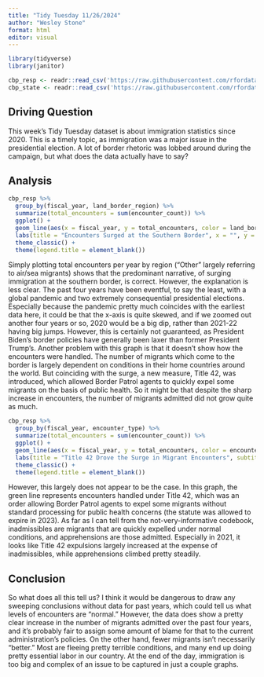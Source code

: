 ```yaml
---
title: "Tidy Tuesday 11/26/2024"
author: "Wesley Stone"
format: html
editor: visual
---
```


```r
library(tidyverse)
library(janitor)
```

```r
cbp_resp <- readr::read_csv('https://raw.githubusercontent.com/rfordatascience/tidytuesday/master/data/2024/2024-11-26/cbp_resp.csv')
cbp_state <- readr::read_csv('https://raw.githubusercontent.com/rfordatascience/tidytuesday/master/data/2024/2024-11-26/cbp_state.csv')
```

## Driving Question

This week's Tidy Tuesday dataset is about immigration statistics since 2020. This is a timely topic, as immigration was a major issue in the presidential election. A lot of border rhetoric was lobbed around during the campaign, but what does the data actually have to say?

## Analysis

```r
cbp_resp %>% 
  group_by(fiscal_year, land_border_region) %>% 
  summarize(total_encounters = sum(encounter_count)) %>% 
  ggplot() +
  geom_line(aes(x = fiscal_year, y = total_encounters, color = land_border_region)) +
  labs(title = "Encounters Surged at the Southern Border", x = "", y = "") +
  theme_classic() +
  theme(legend.title = element_blank())
```

Simply plotting total encounters per year by region ("Other" largely referring to air/sea migrants) shows that the predominant narrative, of surging immigration at the southern border, is correct. However, the explanation is less clear. The past four years have been eventful, to say the least, with a global pandemic and two extremely consequential presidential elections. Especially because the pandemic pretty much coincides with the earliest data here, it could be that the x-axis is quite skewed, and if we zoomed out another four years or so, 2020 would be a big dip, rather than 2021-22 having big jumps. However, this is certainly not guaranteed, as President Biden's border policies have generally been laxer than former President Trump's. Another problem with this graph is that it doesn't show how the encounters were handled. The number of migrants which come to the border is largely dependent on conditions in their home countries around the world. But coinciding with the surge, a new measure, Title 42, was introduced, which allowed Border Patrol agents to quickly expel some migrants on the basis of public health. So it might be that despite the sharp increase in encounters, the number of migrants admitted did not grow quite as much.

```r
cbp_resp %>% 
  group_by(fiscal_year, encounter_type) %>% 
  summarize(total_encounters = sum(encounter_count)) %>% 
  ggplot() +
  geom_line(aes(x = fiscal_year, y = total_encounters, color = encounter_type)) +
  labs(title = "Title 42 Drove the Surge in Migrant Encounters", subtitle = "Apprehensions Still Increased Steadily", x = "", y = "") +
  theme_classic() +
  theme(legend.title = element_blank())
```

However, this largely does not appear to be the case. In this graph, the green line represents encounters handled under Title 42, which was an order allowing Border Patrol agents to expel some migrants without standard processing for public health concerns (the statute was allowed to expire in 2023). As far as I can tell from the not-very-informative codebook, inadmissibles are migrants that are quickly expelled under normal conditions, and apprehensions are those admitted. Especially in 2021, it looks like Title 42 expulsions largely increased at the expense of inadmissibles, while apprehensions climbed pretty steadily.

## Conclusion

So what does all this tell us? I think it would be dangerous to draw any sweeping conclusions without data for past years, which could tell us what levels of encounters are "normal." However, the data does show a pretty clear increase in the number of migrants admitted over the past four years, and it's probably fair to assign some amount of blame for that to the current administration's policies. On the other hand, fewer migrants isn't necessarily "better." Most are fleeing pretty terrible conditions, and many end up doing pretty essential labor in our country. At the end of the day, immigration is too big and complex of an issue to be captured in just a couple graphs. 
